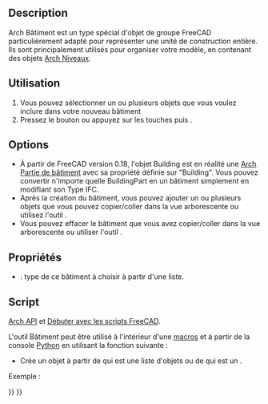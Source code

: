 <languages/>

{{Docnav/fr
|[[Arch_Site/fr|Site]]
|[[Arch_Floor/fr|Niveaux]]
|[[BIM_Workbench/fr|Atelier BIM]]
|IconL=Arch_Site.svg
|IconR=Arch_Floor.svg
|IconC=Workbench_BIM.svg
}}

{{VeryImportantMessage|Cette commande fait partie de l'ensemble intégré de l'[[BIM_Workbench/fr|atelier BIM]] avec la V1.0<br>
Cette page a été mise à jour pour cette version.}}

{{GuiCommand/fr
|Name=Arch Building
|Name/fr=Arch Bâtiment
|MenuLocation=3D/BIM → Bâtiment
|Workbenches=[[BIM_Workbench/fr|BIM]]
|Shortcut={{KEY|B}} {{KEY|U}}
|SeeAlso=
}}

==Description==

Arch Bâtiment est un type spécial d'objet de groupe FreeCAD particulièrement adapté pour représenter une unité de construction entière. Ils sont principalement utilisés pour organiser votre modèle, en contenant des objets [[Arch_Floor/fr|Arch Niveaux]].

<span id="Usage"></span>
==Utilisation==

# Vous pouvez sélectionner un ou plusieurs objets que vous voulez inclure dans votre nouveau bâtiment
# Pressez le bouton {{Button|[[Image:Arch_Building.svg|16px]] [[Arch_Building/fr|Bâtiment]]}} ou appuyez sur les touches {{KEY|B}} puis {{KEY|U}}.

==Options==

* À partir de FreeCAD version 0.18, l'objet Building est en réalité une [[Arch_BuildingPart/fr|Arch Partie de bâtiment]] avec sa propriété {{PropertyData|IFC Type}} définie sur "Building". Vous pouvez convertir n'importe quelle BuildingPart en un bâtiment simplement en modifiant son Type IFC.
* Après la création du bâtiment, vous pouvez ajouter un ou plusieurs objets que vous pouvez copier/coller dans la vue arborescente ou utilisez l'outil {{Button|[[Image:Arch Add.svg|16px]] [[Arch_Add/fr|Arch Ajouter]]}}.
* Vous pouvez effacer le bâtiment que vous avez copier/coller dans la vue arborescente ou utiliser l'outil {{Button|[[Image:Arch Remove.svg|16px]] [[Arch_Remove/fr|Arch Supprimer]]}}.

<span id="Properties"></span>
==Propriétés==

* {{PropertyData|Building Type}} : type de ce bâtiment à choisir à partir d'une liste.

<span id="Scripting"></span>
==Script==

{{Emphasis|Voir aussi :}} [[Arch_API/fr|Arch API]] et [[FreeCAD_Scripting_Basics/fr|Débuter avec les scripts FreeCAD]].

L'outil Bâtiment peut être utilisé à l'intérieur d'une [[macros/fr|macros]] et à partir de la console [[Python/fr|Python]] en utilisant la fonction suivante :
{{Code|code=
Building = makeBuilding(objectslist=None, baseobj=None, name="Building")
}}

* Crée un objet {{incode|Building}} à partir de {{incode|objectlist}} qui est une liste d'objets ou de {{incode|baseobj}} qui est un {{incode|Shape}}.

Exemple :

{{Code|code=
import FreeCAD, Draft, Arch

p1 = FreeCAD.Vector(0, 0, 0)
p2 = FreeCAD.Vector(2000, 0, 0)
baseline = Draft.makeLine(p1, p2)
baseline2 = Draft.makeLine(p1, -1*p2)

Wall1 = Arch.makeWall(baseline, length=None, width=150, height=2000)
Wall2 = Arch.makeWall(baseline2, length=None, width=150, height=1800)
FreeCAD.ActiveDocument.recompute()

Building = Arch.makeBuilding([Wall1, Wall2])

Site = Arch.makeSite(Building)
FreeCAD.ActiveDocument.recompute()
}}


{{Docnav/fr
|[[Arch_Site/fr|Site]]
|[[Arch_Floor/fr|Niveaux]]
|[[BIM_Workbench/fr|Atelier BIM]]
|IconL=Arch_Site.svg
|IconR=Arch_Floor.svg
|IconC=Workbench_BIM.svg
}}

{{BIM_Tools_navi{{#translation:}}}}
{{Userdocnavi{{#translation:}}}}